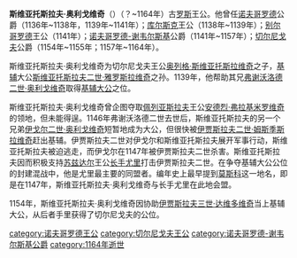 '''斯维亚托斯拉夫·奥利戈维奇'''（{{lang-ru|'''Святослав Ольгович'''}}）（？~1164年）古[[罗斯|罗斯]]王公。他曾任[[诺夫哥罗德|诺夫哥罗德]]公爵（1136年~1138年，1139年~1141年）；[[库尔斯克|库尔斯克]]王公（1138年~1139年）；[[别尔哥罗德|别尔哥罗德]]王公（1141年）；[[诺夫哥罗德-谢韦尔斯基|诺夫哥罗德-谢韦尔斯基]]公爵（1141年~1157年）；[[切尔尼戈夫|切尔尼戈夫]]公爵（1154年~1155年；1157年~1164年）。

斯维亚托斯拉夫·奥利戈维奇为切尔尼戈夫王公[[奥列格·斯维亚托斯拉维奇_(特穆塔拉干)|奥列格·斯维亚托斯拉维奇]]之子，[[基辅|基辅]]大公[[斯维亚托斯拉夫二世·雅罗斯拉维奇|斯维亚托斯拉夫二世·雅罗斯拉维奇]]之孙。1139年，他帮助其兄[[弗谢沃洛德二世·奥利戈维奇|弗谢沃洛德二世·奥利戈维奇]]取得[[基辅大公|基辅大公]]之位。

斯维亚托斯拉夫·奥利戈维奇曾企图夺取[[佩列亚斯拉夫|佩列亚斯拉夫]]王公[[安德烈·弗拉基米罗维奇_(弗拉基米尔-沃伦斯基)|安德烈·弗拉基米罗维奇]]的领地，但未能得逞。1146年弗谢沃洛德二世去世后，斯维亚托斯拉夫的另一个兄弟[[伊戈尔二世·奥利戈维奇|伊戈尔二世·奥利戈维奇]]短暂地成为大公，但很快被[[伊贾斯拉夫二世·姆斯季斯拉维奇|伊贾斯拉夫二世·姆斯季斯拉维奇]]赶出基辅。伊贾斯拉夫二世对伊戈尔和斯维亚托斯拉夫展开军事行动，斯维亚托斯拉夫被迫逃走，而伊戈尔在1147年被伊贾斯拉夫二世杀害。斯维亚托斯拉夫因而积极支持[[苏兹达尔|苏兹达尔]]王公[[长手尤里|长手尤里]]打击伊贾斯拉夫二世。在争夺基辅大公公位的封建混战中，他是尤里最主要的同盟者。编年史上最早提到[[莫斯科|莫斯科]]这一地名，即是在1147年，斯维亚托斯拉夫·奥利戈维奇与长手尤里在此地会盟。

1154年，斯维亚托斯拉夫·奥利戈维奇因协助[[伊贾斯拉夫三世·达维多维奇|伊贾斯拉夫三世·达维多维奇]]当上基辅大公，从后者手里获得了切尔尼戈夫的公位。

{{start box}}
{{s-before|[[弗谢沃洛德·姆斯季斯拉维奇_(维什哥罗德)|弗谢沃洛德·姆斯季斯拉维奇]]}}
{{s-title|[[诺夫哥罗德统治者列表|诺夫哥罗德王公]]|1136~1138}}
{{s-after|[[罗斯季斯拉夫·尤里耶维奇|罗斯季斯拉夫·尤里耶维奇]]|rows=2}}
{{s-before|[[罗斯季斯拉夫·尤里耶维奇|罗斯季斯拉夫·尤里耶维奇]]}}
{{s-title|[[诺夫哥罗德统治者列表|诺夫哥罗德王公]]|1139~1141}}
{{s-before|[[伊贾斯拉夫三世·达维多维奇|伊贾斯拉夫三世·达维多维奇]]|rows=2}}
{{s-title|[[切尔尼戈夫统治者列表|切尔尼戈夫公爵]]|1154~1155}}
{{s-after|[[伊贾斯拉夫三世·达维多维奇|伊贾斯拉夫三世·达维多维奇]]}}
{{s-title|[[切尔尼戈夫统治者列表|切尔尼戈夫公爵]]|1157~1164}}
{{s-after|[[斯维亚托斯拉夫·弗谢沃洛多维奇_(切尔尼戈夫)|斯维亚托斯拉夫·弗谢沃洛多维奇]]|rows=2}}
{{s-before|[[奥列格·斯维亚托斯拉维奇_(特穆塔拉干)|奥列格·斯维亚托斯拉维奇]]}}
{{s-title|[[诺夫哥罗德-谢韦尔斯基统治者列表|诺夫哥罗德-谢韦尔斯基公爵]]|1141~1157}}
{{end box}}

[[category:诺夫哥罗德王公|category:诺夫哥罗德王公]]
[[category:切尔尼戈夫王公|category:切尔尼戈夫王公]]
[[category:诺夫哥罗德-谢韦尔斯基公爵|category:诺夫哥罗德-谢韦尔斯基公爵]]
[[category:1164年逝世|category:1164年逝世]]